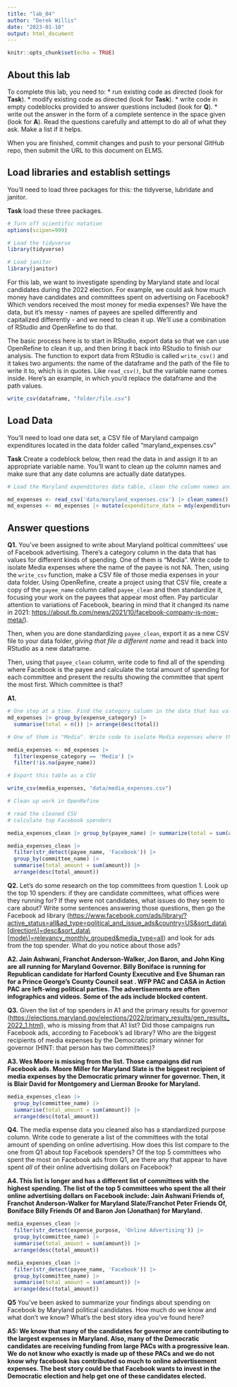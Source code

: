 ```yaml
---
title: "lab_04"
author: "Derek Willis"
date: "2023-01-10"
output: html_document
---
```


```r
knitr::opts_chunk$set(echo = TRUE)
```

## About this lab

To complete this lab, you need to: \* run existing code as directed (look for **Task**). \* modify existing code as directed (look for **Task**). \* write code in empty codeblocks provided to answer questions included (look for **Q**). \* write out the answer in the form of a complete sentence in the space given (look for **A**). Read the questions carefully and attempt to do all of what they ask. Make a list if it helps.

When you are finished, commit changes and push to your personal GitHub repo, then submit the URL to this document on ELMS.

## Load libraries and establish settings

You'll need to load three packages for this: the tidyverse, lubridate and janitor.

**Task** load these three packages.

```r
# Turn off scientific notation
options(scipen=999)

# Load the tidyverse
library(tidyverse)

# Load janitor
library(janitor)
```

For this lab, we want to investigate spending by Maryland state and local candidates during the 2022 election. For example, we could ask how much money have candidates and committees spent on advertising on Facebook? Which vendors received the most money for media expenses? We have the data, but it's messy - names of payees are spelled differently and capitalized differently - and we need to clean it up. We'll use a combination of RStudio and OpenRefine to do that.

The basic process here is to start in RStudio, export data so that we can use OpenRefine to clean it up, and then bring it back into RStudio to finish our analysis. The function to export data from RStudio is called `write_csv()` and it takes two arguments: the name of the dataframe and the path of the file to write it to, which is in quotes. Like `read_csv()`, but the variable name comes inside. Here's an example, in which you'd replace the dataframe and the path values.

```r
write_csv(dataframe, "folder/file.csv")
```

## Load Data

You'll need to load one data set, a CSV file of Maryland campaign expenditures located in the data folder called "maryland_expenses.csv"

**Task** Create a codeblock below, then read the data in and assign it to an appropriate variable name. You'll want to clean up the column names and make sure that any date columns are actually date datatypes.

```r
# Load the Maryland expenditures data table, clean the column names and convert columns with dates into actual dates.

md_expenses <- read_csv('data/maryland_expenses.csv') |> clean_names() 
md_expenses <- md_expenses |> mutate(expenditure_date = mdy(expenditure_date))
```

## Answer questions

**Q1.** You've been assigned to write about Maryland political committees' use of Facebook advertising. There's a category column in the data that has values for different kinds of spending. One of them is "Media". Write code to isolate Media expenses where the name of the payee is not NA. Then, using the `write_csv` function, make a CSV file of those media expenses in your data folder. Using OpenRefine, create a project using that CSV file, create a copy of the `payee_name` column called `payee_clean` and then standardize it, focusing your work on the payees that appear most often. Pay particular attention to variations of Facebook, bearing in mind that it changed its name in 2021: <https://about.fb.com/news/2021/10/facebook-company-is-now-meta/>).

Then, when you are done standardizing `payee_clean`, export it as a new CSV file to your data folder, *giving that file a different name* and read it back into RStudio as a new dataframe.

Then, using that `payee_clean` column, write code to find all of the spending where Facebook is the payee and calculate the total amount of spending for each committee and present the results showing the committee that spent the most first. Which committee is that?

**A1.**

```r
# One step at a time. Find the category column in the data that has values for different kinds of spending.
md_expenses |> group_by(expense_category) |>
  summarise(total = n()) |> arrange(desc(total))

```

```r
# One of them is "Media". Write code to isolate Media expenses where the name of the payee is not NA. They key here is using (!is.na(payee_name)) within a function

media_expenses <- md_expenses |> 
  filter(expense_category == 'Media') |>
  filter(!is.na(payee_name))

```

```r
# Export this table as a CSV

write_csv(media_expenses, "data/media_expenses.csv")

# Clean up work in OpenRefine

```

```r
# read the cleaned CSV 
# calculate top Facebook spenders

media_expenses_clean |> group_by(payee_name) |> summarize(total = sum(amount)) |> arrange(desc(total))

media_expenses_clean |> 
  filter(str_detect(payee_name, 'Facebook')) |>
  group_by(committee_name) |>
  summarise(total_amount = sum(amount)) |>
  arrange(desc(total_amount))
```

**Q2.** Let's do some research on the top committees from question 1. Look up the top 10 spenders: if they are candidate committees, what offices were they running for? If they were not candidates, what issues do they seem to care about? Write some sentences answering those questions, then go the Facebook ad library ([https://www.facebook.com/ads/library/?active_status=all&ad_type=political_and_issue_ads&country=US&sort_data\\[direction\\]=desc&sort_data\\[mode\\]=relevancy_monthly_grouped&media_type=all](https://www.facebook.com/ads/library/?active_status=all&ad_type=political_and_issue_ads&country=US&sort_data%5Bdirection%5D=desc&sort_data%5Bmode%5D=relevancy_monthly_grouped&media_type=all){.uri}) and look for ads from the top spender. What do you notice about those ads?

**A2. Jain Ashwani, Franchot Anderson-Walker, Jon Baron, and John King are all running for Maryland Governor. Billy Boniface is running for Republican candidate for Harford County Executive and Eve Shuman ran for a Prince George's County Council seat . WFP PAC and CASA in Action PAC are left-wing political parties. The advertisements are often infographics and videos. Some of the ads include blocked content.**

**Q3.** Given the list of top spenders in A1 and the primary results for governor (<https://elections.maryland.gov/elections/2022/primary_results/gen_results_2022_1.html>), who is missing from that A1 list? Did those campaigns run Facebook ads, according to Facebook's ad library? Who are the biggest recipients of media expenses by the Democratic primary winner for governor (HINT: that person has two committees)?

**A3. Wes Moore is missing from the list. Those campaigns did run Facebook ads. Moore Miller for Maryland Slate is the biggest recipient of media expenses by the Democratic primary winner for governor. Then, it is Blair David for Montgomery and Lierman Brooke for Maryland.**

```r
media_expenses_clean |> 
  group_by(committee_name) |>
  summarise(total_amount = sum(amount)) |>
  arrange(desc(total_amount))
```

**Q4.** The media expense data you cleaned also has a standardized purpose column. Write code to generate a list of the committees with the total amount of spending on online advertising. How does this list compare to the one from Q1 about top Facebook spenders? Of the top 5 committees who spent the most on Facebook ads from Q1, are there any that appear to have spent *all* of their online advertising dollars on Facebook?

**A4. This list is longer and has a different list of committees with the highest spending. The list of the top 5 committees who spent the all their online advertising dollars on Facebook include: Jain Ashwani Friends of, Franchot Anderson-Walker for Maryland Slate/Franchot Peter Friends Of, Boniface Billy Friends Of and Baron Jon (Jonathan) for Maryland.**

```r
media_expenses_clean |> 
  filter(str_detect(expense_purpose, 'Online Advertising')) |>
  group_by(committee_name) |>
  summarise(total_amount = sum(amount)) |>
  arrange(desc(total_amount))
```

```r
media_expenses_clean |> 
  filter(str_detect(payee_name, 'Facebook')) |>
  group_by(committee_name) |>
  summarise(total_amount = sum(amount)) |>
  arrange(desc(total_amount))
```

**Q5** You've been asked to summarize your findings about spending on Facebook by Maryland political candidates. How much do we know and what don't we know? What's the best story idea you've found here?

**A5: We know that many of the candidates for governor are contributing to the largest expenses in Maryland. Also, many of the Democratic candidates are receiving funding from large PACs with a progressive lean. We do not know who exactly is made up of these PACs and we do not know why facebook has contributed so much to online advertisement expenses. The best story could be that Facebook wants to invest in the Democratic election and help get one of these candidates elected.**
